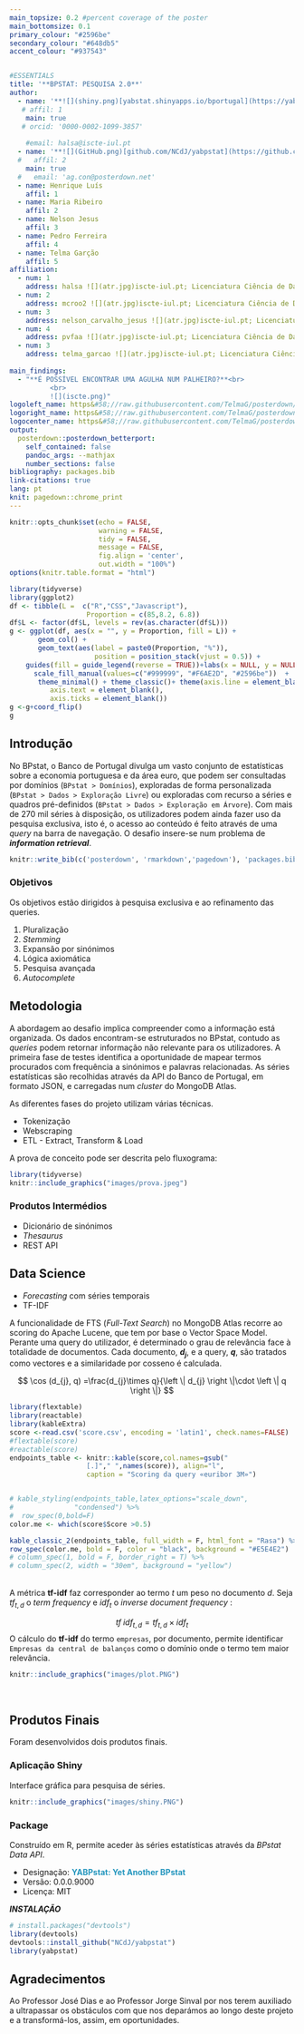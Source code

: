 ---
main_topsize: 0.2 #percent coverage of the poster
main_bottomsize: 0.1
primary_colour: "#2596be"
secondary_colour: "#648db5"
accent_colour: "#937543"


#ESSENTIALS
title: '**BPSTAT: PESQUISA 2.0**'
author:
  - name: '**![](shiny.png)[yabstat.shinyapps.io/bportugal](https://yabstat-teste.shinyapps.io/shiny_bportugal_mongo/)**'
   # affil: 1
    main: true
   # orcid: '0000-0002-1099-3857'
  
    #email: halsa@iscte-iul.pt
  - name: '**![](GitHub.png)[github.com/NCdJ/yabpstat](https://github.com/NCdJ/yabpstat)**'
  #   affil: 2
    main: true
  #   email: 'ag.con@posterdown.net'
  - name: Henrique Luís
    affil: 1
  - name: Maria Ribeiro
    affil: 2
  - name: Nelson Jesus
    affil: 3
  - name: Pedro Ferreira
    affil: 4
  - name: Telma Garção
    affil: 5
affiliation:
  - num: 1
    address: halsa ![](atr.jpg)iscte-iul.pt; Licenciatura Ciência de Dados, ISCTE-IUL
  - num: 2
    address: mcroo2 ![](atr.jpg)iscte-iul.pt; Licenciatura Ciência de Dados, ISCTE-IUL
  - num: 3
    address: nelson_carvalho_jesus ![](atr.jpg)iscte-iul.pt; Licenciatura Ciência de Dados, ISCTE-IUL
  - num: 4
    address: pvfaa ![](atr.jpg)iscte-iul.pt; Licenciatura Ciência de Dados, ISCTE-IUL
  - num: 3
    address: telma_garcao ![](atr.jpg)iscte-iul.pt; Licenciatura Ciência de Dados, ISCTE-IUL
  
main_findings:
  - "**É POSSÍVEL ENCONTRAR UMA AGULHA NUM PALHEIRO?**<br>
          <br>
          ![](iscte.png)"
logoleft_name: https&#58;//raw.githubusercontent.com/TelmaG/posterdown/main/Meu%20projeto.png
logoright_name: https&#58;//raw.githubusercontent.com/TelmaG/posterdown/main/Meu%20projeto.png
logocenter_name: https&#58;//raw.githubusercontent.com/TelmaG/posterdown/main/My_Video_Page.png
output: 
  posterdown::posterdown_betterport:
    self_contained: false
    pandoc_args: --mathjax
    number_sections: false
bibliography: packages.bib
link-citations: true
lang: pt
knit: pagedown::chrome_print
---


```{r, include=FALSE}
knitr::opts_chunk$set(echo = FALSE,
                      warning = FALSE,
                      tidy = FALSE,
                      message = FALSE,
                      fig.align = 'center',
                      out.width = "100%")
options(knitr.table.format = "html") 
```


```{r, fig.width=8, fig.height=1, fig.align='left'}
library(tidyverse)
library(ggplot2)
df <- tibble(L =  c("R","CSS","Javascript"), 
                   Proportion = c(85,8.2, 6.8))
df$L <- factor(df$L, levels = rev(as.character(df$L)))
g <- ggplot(df, aes(x = "", y = Proportion, fill = L)) +
       geom_col() +
       geom_text(aes(label = paste0(Proportion, "%")), 
                     position = position_stack(vjust = 0.5)) +
    guides(fill = guide_legend(reverse = TRUE))+labs(x = NULL, y = NULL, fill = NULL, title = NULL) +
      scale_fill_manual(values=c("#999999", "#F6AE2D", "#2596be"))  +
       theme_minimal() + theme_classic()+ theme(axis.line = element_blank(),
          axis.text = element_blank(),
          axis.ticks = element_blank())
g <-g+coord_flip()
g
```




## Introdução

No BPstat, o Banco de Portugal divulga um vasto conjunto de estatísticas sobre a economia portuguesa e da área euro, que podem ser consultadas por domínios (`BPstat > Domínios`), exploradas de forma personalizada (`BPstat > Dados > Exploração Livre`) ou exploradas com recurso a séries e quadros pré-definidos (`BPstat > Dados > Exploração em Árvore`). Com mais de 270 mil séries à disposição, os utilizadores podem ainda fazer uso da pesquisa exclusiva, isto é, o acesso ao conteúdo é feito através de uma *query* na barra de navegação. 
O desafio insere-se num problema de ***information retrieval***. 


```{r, include=FALSE}
knitr::write_bib(c('posterdown', 'rmarkdown','pagedown'), 'packages.bib')
```

### Objetivos

Os objetivos estão dirigidos à pesquisa exclusiva e ao refinamento das queries. 

1.  Pluralização
2.  *Stemming*
3.  Expansão por sinónimos
4.  Lógica axiomática
5.  Pesquisa avançada
6.  *Autocomplete*

## Metodologia


A abordagem ao desafio implica compreender como a informação está organizada. Os dados encontram-se estruturados no BPstat, contudo as *queries* podem retornar informação não relevante para os utilizadores. A primeira fase de testes identifica a oportunidade de mapear termos procurados com frequência a sinónimos e palavras relacionadas. 
As séries estatísticas são recolhidas através da API do Banco de Portugal, em formato JSON, e carregadas num *cluster* do MongoDB Atlas. 

As diferentes fases do projeto utilizam várias técnicas.

* Tokenização
* Webscraping
* ETL - Extract, Transform & Load

A prova de conceito pode ser descrita pelo fluxograma:

```{r chunk, echo=FALSE, fig.cap='Visão geral do projeto', fig.cap.style="Figura", fig.height=6, out.width="80%"}
library(tidyverse)
knitr::include_graphics("images/prova.jpeg")

```



### Produtos Intermédios

* Dicionário de sinónimos
* *Thesaurus*
* REST API


## Data Science

* *Forecasting* com séries temporais
* TF-IDF

A funcionalidade de FTS (*Full-Text Search*) no MongoDB Atlas recorre ao scoring do Apache Lucene, que tem por base o Vector Space Model. Perante uma query do utilizador, é determinado o grau de relevância face à totalidade de documentos. 
Cada documento, **$d_{j}$**, e a query, **$q$**, são tratados como vectores e a similaridade por cosseno é calculada. 


$$
\cos (d_{j}, q) =\frac{d_{j}\times q}{\left \| d_{j} \right \|\cdot \left \| q \right \|}
$$

```{r results = 'asis', echo=FALSE, tab.cap='Scoring da query «euribor 3M»', fig.height=2, out.width="100%"}

library(flextable)
library(reactable)
library(kableExtra)
score <-read.csv('score.csv', encoding = 'latin1', check.names=FALSE)
#flextable(score)
#reactable(score)
endpoints_table <- knitr::kable(score,col.names=gsub(" 
                   [.]"," ",names(score)), align="l", 
                   caption = "Scoring da query «euribor 3M»")


# kable_styling(endpoints_table,latex_options="scale_down",
#               "condensed") %>%
#  row_spec(0,bold=F)
color.me <- which(score$Score >0.5)

kable_classic_2(endpoints_table, full_width = F, html_font = "Rasa") %>%
row_spec(color.me, bold = F, color = "black", background = "#E5E4E2")
# column_spec(1, bold = F, border_right = T) %>%
# column_spec(2, width = "30em", background = "yellow")

```
<br>
A métrica **tf-idf** faz corresponder ao termo *t* um peso no documento *d*. Seja $tf_{t,d}$ o *term frequency* e $idf_{t}$ o *inverse document frequency* :


$$
tf\; idf_{t,d} = tf_{t,d}\times idf_{t}
$$
O cálculo do **tf-idf** do termo `empresas`, por documento, permite identificar `Empresas da central de balanços` como o domínio onde o termo tem maior relevância.

```{r chunk2, echo=FALSE, fig.cap='Domínios por grau de relevância do termo «empresas»', fig.cap.style="Figura", fig.height=6, out.width="80%"}
knitr::include_graphics("images/plot.PNG")
```


<br>

## Produtos Finais

Foram desenvolvidos dois produtos finais. 


### Aplicação Shiny

Interface gráfica para pesquisa de séries.



```{r chunk3, echo=FALSE, fig.cap='Versão em shiny do BPstat', fig.cap.style="Figura", fig.height=14, out.width="100%"}

knitr::include_graphics("images/shiny.PNG")

```


### Package 

Construído em R, permite aceder às séries estatísticas através da *BPstat Data API*.

* Designação: <span style="color:#2596be">**YABPstat: Yet Another BPstat**</span>
* Versão: 0.0.0.9000
* Licença: MIT

***INSTALAÇÃO***


```{r echo = T, results = 'hide'}

# install.packages("devtools")
library(devtools)
devtools::install_github("NCdJ/yabpstat")
library(yabpstat)

```


## Agradecimentos

Ao Professor José Dias e ao Professor Jorge Sinval por nos terem auxiliado a ultrapassar os obstáculos com que nos deparámos ao longo deste projeto e a transformá-los, assim, em oportunidades. 


